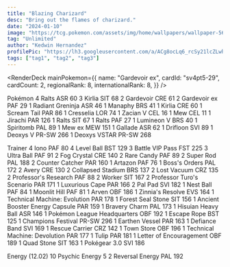 ```yaml
---
title: "Blazing Charizard"
desc: "Bring out the flames of charizard."
date: "2024-01-10"
image: "https://tcg.pokemon.com/assets/img/home/wallpapers/wallpaper-56.jpg"
tag: "Unlimited"
author: "Kedwin Hernandez"
profilePic: "https://lh3.googleusercontent.com/a/ACg8ocLq6_rcSy21lcZLwhJ5zmVBIlMZ43Oa8b-gniXCLDS5x5s=s576-c-no"
tags: ["tag1", "tag2", "tag3"]
---
```


<RenderDeck
  mainPokemon={{
    name: "Gardevoir ex",
    cardId: "sv4pt5-29",
    cardCount: 2,
    regionalRank: 8,
    internationalRank: 8,
  }}
/>

Pokémon
4 Ralts ASR 60
3 Kirlia SIT 68
2 Gardevoir CRE 61
2 Gardevoir ex PAF 29
1 Radiant Greninja ASR 46
1 Manaphy BRS 41
1 Kirlia CRE 60
1 Scream Tail PAR 86
1 Cresselia LOR 74
1 Zacian V CEL 16
1 Mew CEL 11
1 Jirachi PAR 126
1 Ralts SIT 67
1 Ralts PAF 27
1 Lumineon V BRS 40
1 Spiritomb PAL 89
1 Mew ex MEW 151
1 Gallade ASR 62
1 Drifloon SVI 89
1 Deoxys V PR-SW 266
1 Deoxys VSTAR PR-SW 268

Trainer
4 Iono PAF 80
4 Level Ball BST 129
3 Battle VIP Pass FST 225
3 Ultra Ball PAF 91
2 Fog Crystal CRE 140
2 Rare Candy PAF 89
2 Super Rod PAL 188
2 Counter Catcher PAR 160
1 Artazon PAF 76
1 Boss's Orders PAL 172
2 Avery CRE 130
2 Collapsed Stadium BRS 137
2 Lost Vacuum CRZ 135
2 Professor's Research PAF 88
2 Worker SIT 167
2 Professor Turo's Scenario PAR 171
1 Luxurious Cape PAR 166
2 Pal Pad SVI 182
1 Nest Ball PAF 84
1 Moonlit Hill PAF 81
1 Arven OBF 186
1 Zinnia's Resolve EVS 164
1 Technical Machine: Evolution PAR 178
1 Forest Seal Stone SIT 156
1 Ancient Booster Energy Capsule PAR 159
1 Bravery Charm PAL 173
1 Hisuian Heavy Ball ASR 146
1 Pokémon League Headquarters OBF 192
1 Escape Rope BST 125
1 Champions Festival PR-SW 296
1 Earthen Vessel PAR 163
1 Defiance Band SVI 169
1 Rescue Carrier CRZ 142
1 Town Store OBF 196
1 Technical Machine: Devolution PAR 177
1 Tulip PAR 181
1 Letter of Encouragement OBF 189
1 Quad Stone SIT 163
1 Pokégear 3.0 SVI 186

Energy (12.02)
10 Psychic Energy 5
2 Reversal Energy PAL 192

